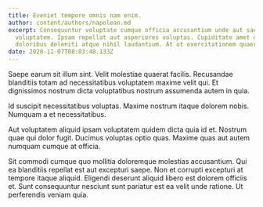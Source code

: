 ```yaml
---
title: Eveniet tempore omnis nam enim.
author: content/authors/napolean.md
excerpt: Consequuntur voluptate cumque officia accusantium unde aut saepe
  voluptatem. Ipsam repellat aut asperiores voluptas. Cupiditate amet quasi
  doloribus deleniti atque nihil laudantium. At ut exercitationem quaerat.
date: 2020-11-07T08:03:48.133Z
---
```

Saepe earum sit illum sint. Velit molestiae quaerat facilis. Recusandae blanditiis totam ad necessitatibus voluptatem maxime velit qui. Et dignissimos nostrum dicta voluptatibus nostrum assumenda autem in quia.
 Id suscipit necessitatibus voluptas. Maxime nostrum itaque dolorem nobis. Numquam a et necessitatibus.
 Aut voluptatem aliquid ipsam voluptatem quidem dicta quia id et. Nostrum quae qui dolor fugit. Ducimus voluptas optio quas. Maxime quas aut autem numquam cumque at officia.
 Sit commodi cumque quo mollitia doloremque molestias accusantium. Qui ea blanditiis repellat est aut excepturi saepe. Non et corrupti excepturi at tempore itaque aliquid. Eligendi deserunt aliquid libero est dolorem officiis et. Sunt consequuntur nesciunt sunt pariatur est ea velit unde ratione. Ut perferendis veniam quia.
